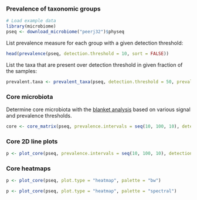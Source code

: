 ### Prevalence of taxonomic groups

```r
# Load example data
library(microbiome)
pseq <- download_microbiome("peerj32")$physeq
```

List prevalence measure for each group with a given detection threshold:

```r
head(prevalence(pseq, detection.threshold = 10, sort = FALSE))
```

List the taxa that are present over detection threshold in given
fraction of the samples:

```r
prevalent.taxa <- prevalent_taxa(pseq, detection.threshold = 50, prevalence.threshold = 0.2)
```


### Core microbiota

Determine core microbiota with the [blanket
analysis](http://onlinelibrary.wiley.com/doi/10.1111/j.1469-0691.2012.03855.x/abstract)
based on various signal and prevalence thresholds.
 
```r
core <- core_matrix(pseq, prevalence.intervals = seq(10, 100, 10), detection.thresholds = c(0, 10^(0:4)))
```

### Core 2D line plots

```r
p <- plot_core(pseq, prevalence.intervals = seq(10, 100, 10), detection.thresholds = c(0, 10^(0:4)), plot.type = "lineplot")
```

### Core heatmaps

```r
p <- plot_core(pseq, plot.type = "heatmap", palette = "bw")
```

```r
p <- plot_core(pseq, plot.type = "heatmap", palette = "spectral")
```

